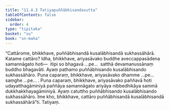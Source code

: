 ```yaml
---
title: "11.4.3 Tatiyapuññābhisandasutta"
tableOfContents: false
sidebar:
  order: 4
type: "tipitaka"
basket: "su"
book: "sn-maha"
---
```



<DynamicBreadcrumb />

<Division number="1029" book="sn-maha" bookNo="14" page="342">

<Paragraph number="2005" book="sn-maha">
“Cattārome, bhikkhave, puññābhisandā kusalābhisandā sukhassāhārā. Katame cattāro? Idha, bhikkhave, ariyasāvako buddhe aveccappasādena samannāgato hoti—  itipi so bhagavā …pe…  satthā devamanussānaṃ buddho bhagavāti. Ayaṃ paṭhamo puññābhisando kusalābhisando sukhassāhāro.
</Paragraph>

<Paragraph number="2006" book="sn-maha">
Puna caparaṃ, bhikkhave, ariyasāvako dhamme …pe…  saṃghe …pe… .
</Paragraph>

<Paragraph number="2007" book="sn-maha">
Puna caparaṃ, bhikkhave, ariyasāvako paññavā hoti udayatthagāminiyā paññāya samannāgato ariyāya nibbedhikāya sammā dukkhakkhayagāminiyā. Ayaṃ catuttho puññābhisando kusalābhisando sukhassāhāro. Ime kho, bhikkhave, cattāro puññābhisandā kusalābhisandā sukhassāhārā”ti.

</Paragraph>
</Division>

<Paragraph number="2008" type="center" book="sn-maha">
Tatiyaṃ.
</Paragraph>